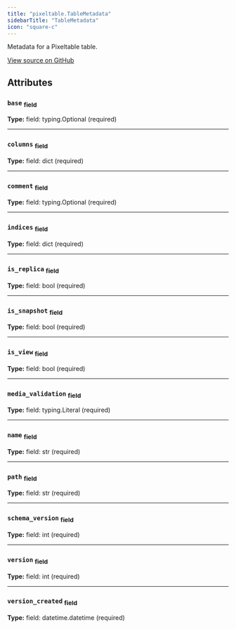 ```yaml
---
title: "pixeltable.TableMetadata"
sidebarTitle: "TableMetadata"
icon: "square-c"
---
```


Metadata for a Pixeltable table.


<a href="https://github.com/pixeltable/pixeltable/blob/v0.4/pixeltable/catalog/table_metadata.py#L48" target="_blank">View source on GitHub</a>

## Attributes

### `base` <sub>field</sub>

**Type:** field: typing.Optional (required)

---

### `columns` <sub>field</sub>

**Type:** field: dict (required)

---

### `comment` <sub>field</sub>

**Type:** field: typing.Optional (required)

---

### `indices` <sub>field</sub>

**Type:** field: dict (required)

---

### `is_replica` <sub>field</sub>

**Type:** field: bool (required)

---

### `is_snapshot` <sub>field</sub>

**Type:** field: bool (required)

---

### `is_view` <sub>field</sub>

**Type:** field: bool (required)

---

### `media_validation` <sub>field</sub>

**Type:** field: typing.Literal (required)

---

### `name` <sub>field</sub>

**Type:** field: str (required)

---

### `path` <sub>field</sub>

**Type:** field: str (required)

---

### `schema_version` <sub>field</sub>

**Type:** field: int (required)

---

### `version` <sub>field</sub>

**Type:** field: int (required)

---

### `version_created` <sub>field</sub>

**Type:** field: datetime.datetime (required)

